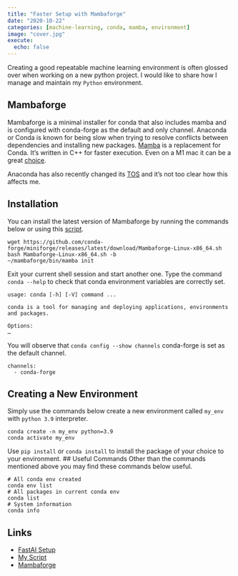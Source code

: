 ```yaml
---
title: "Faster Setup with Mambaforge"
date: "2020-10-22"
categories: [machine-learning, conda, mamba, environment]
image: "cover.jpg"
execute:
  echo: false
---
```


Creating a good repeatable machine learning environment is often glossed over when working on a new python project. I would like to share how I manage and maintain my `Python` environment.

## Mambaforge
Mambaforge is a minimal installer for conda that also includes mamba and is configured with conda-forge as the default and only channel. Anaconda or Conda is known for being slow when trying to resolve conflicts between dependencies and installing new packages. [Mamba](https://github.com/conda-forge/miniforge#mambaforge) is a replacement for Conda. It's written in C++ for faster execution. Even on a M1 mac it can be a great [choice](https://www.coiled.io/blog/apple-arm64-mambaforge).

Anaconda has also recently changed its [TOS](https://www.anaconda.com/blog/anaconda-commercial-edition-faq) and it's not too clear how this affects me.

## Installation
You can install the latest version of Mambaforge by running the commands below or using this [script](https://github.com/krishnakalyan3/Scripts/blob/master/2022_setup/mambaforge.txt). 

```
wget https://github.com/conda-forge/miniforge/releases/latest/download/Mambaforge-Linux-x86_64.sh
bash Mambaforge-Linux-x86_64.sh -b
~/mambaforge/bin/mamba init
```
Exit your current shell session and start another one. Type the command `conda --help` to check that conda environment variables are correctly set.

```
usage: conda [-h] [-V] command ...

conda is a tool for managing and deploying applications, environments and packages.

Options:
…
```

You will observe that `conda config --show channels`  conda-forge is set as the default channel.

```
channels:
  - conda-forge
```

## Creating a New Environment
Simply use the commands below create a new environment called `my_env` with `python 3.9` interpreter.

```
conda create -n my_env python=3.9
conda activate my_env
```
Use `pip install` or `conda install` to install the package of your choice to your environment. 
## Useful Commands
Other than the commands mentioned above you may find these commands below useful.

```
# All conda env created
conda env list
# All packages in current conda env
conda list
# System information
conda info
```

## Links
- [FastAI Setup](https://github.com/fastai/fastsetup/blob/master/setup-conda.sh)
- [My Script](https://github.com/krishnakalyan3/Scripts/blob/master/2022_setup/mambaforge.txt)
- [Mambaforge](https://github.com/conda-forge/miniforge#mambaforge)